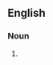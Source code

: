 ==English==

===Noun===
{{en-noun|head=[[magno-|magno]]-[[therapy]]|-}}

# {{alternative spelling of|magnotherapy|lang=en}}
